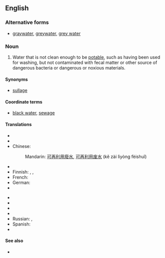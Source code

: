 ==English==

===Alternative forms===
* [[graywater]], [[greywater]], [[grey water]]

===Noun===
{{en-noun|sg=[[gray]] [[water]]|-}}

# Water that is not clean enough to be [[potable]], such as having been used for washing, but not contaminated with fecal matter or other source of dangerous bacteria or dangerous or noxious materials.

====Synonyms====
* [[sullage]]

====Coordinate terms====
* [[black water]], [[sewage]]

====Translations====
{{trans-top|non-potable, but non-toxic water}}
* {{trreq|Arabic}}
* {{trreq|Armenian}}
* Chinese:
*: Mandarin: [[可]][[再]][[利用]][[廢水]], [[可]][[再]][[利用]][[废水]] (kě zài lìyòng fèishuǐ)
* {{trreq|Dutch}}
* Finnish: {{t+|fi|harmaa}} {{t+|fi|vesi}}, {{t-|fi|harmaavesi}}, {{t-|fi|pesuvesi}}
* French: {{t|fr|eau de ménage|f}}
* German: {{t|de|Grauwasser|n}}
* {{trreq|Hindi}}
{{trans-mid}}
* {{trreq|Italian}}
* {{trreq|Japanese}}
* {{trreq|Korean}}
* {{trreq|Portuguese}}
* Russian: {{t|ru|серая вода|f|tr=séraja vodá}}, {{t|ru|бытовые сточные воды|f|p|tr=bytovýje stóčnyje vódy}}
* Spanish: {{t|es|aguas grises|p}}
* {{trreq|Vietnamese}}
{{trans-bottom}}

====See also====
* {{pedia}}